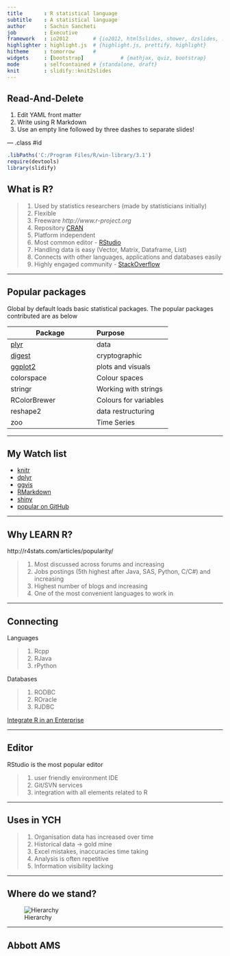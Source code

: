 ```yaml
---
title       : R statistical language
subtitle    : A statistical language
author      : Sachin Sancheti
job         : Executive
framework   : io2012        # {io2012, html5slides, shower, dzslides, ...}
highlighter : highlight.js  # {highlight.js, prettify, highlight}
hitheme     : tomorrow      # 
widgets     : [bootstrap]            # {mathjax, quiz, bootstrap}
mode        : selfcontained # {standalone, draft}
knit        : slidify::knit2slides
---
```


## Read-And-Delete

1. Edit YAML front matter
2. Write using R Markdown
3. Use an empty line followed by three dashes to separate slides!

--- .class #id 

```r
.libPaths('C:/Program Files/R/win-library/3.1')
require(devtools)
library(slidify)
```


## What is R?

> 1. Used by statistics researchers (made by statisticians initially)
> 2. Flexible
> 3. Freeware *http://www.r-project.org*
> 4. Repository [CRAN](http://cran.r-project.org)
> 5. Platform independent
> 6. Most common editor - [RStudio](http://www.rstudio.com/)
> 7. Handling data is easy (Vector, Matrix, Dataframe, List)
> 8. Connects with other languages, applications and databases easily
> 9. Highly engaged community - [StackOverflow](http://stackoverflow.com/questions/tagged/r)

---

## Popular packages

Global by default loads basic statistical packages. The popular packages contributed are as below

|Package|Purpose|
|--------|:------|
|[plyr](http://plyr.had.co.nz/)| data|
|[digest](http://cran.r-project.org/web/packages/digest/digest.pdf)| cryptographic|
|[ggplot2](http://ggplot2.org)| plots and visuals|
|colorspace| Colour spaces|
|stringr| Working with strings|
|RColorBrewer| Colours for variables|
|reshape2| data restructuring|
|zoo| Time Series|

---

## My Watch list
- [knitr](http://yihui.name/knitr/)
- [dplyr](https://github.com/hadley/dplyr)
- [ggvis](ggvis.rstudio.com/)
- [RMarkdown](http://rmarkdown.rstudio.com/)
- [shiny](http://shiny.rstudio.com/)
- [popular on GitHub](https://github.com/explore)

---

## Why LEARN R?

http://r4stats.com/articles/popularity/

> 1. Most discussed across forums and increasing
> 2. Jobs postings (5th highest after Java, SAS, Python, C/C#)  and increasing
> 3. Highest number of blogs and increasing
> 4. One of the most convenient languages to work in

---

## Connecting
Languages

> 1. Rcpp
> 2. RJava
> 3. rPython

Databases

> 1. RODBC
> 2. ROracle
> 3. RJDBC

[Integrate R in an Enterprise](http://www.r-bloggers.com/integrating-r-with-other-systems/)

---

## Editor

RStudio is the most popular editor

> 1. user friendly environment IDE
> 2. Git/SVN services
> 3. integration with all elements related to R

---

## Uses in YCH

> 1. Organisation data has increased over time
> 2. Historical data -> gold mine
> 3. Excel mistakes, inaccuracies time taking
> 4. Analysis is often repetitive
> 5. Information visibility lacking

---

## Where do we stand?

![Hierarchy](C:/Users/Sachin_2/Desktop/Y3Presentation/Presentation/libraries/frameworks/io2012/images/Hierarchy.gif)

---

## Abbott AMS
